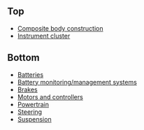 ==Top==
*[[Composite body construction]]
*[[Instrument cluster]]
==Bottom==
*[[Batteries]]
*[[Battery monitoring/management systems]]
*[[Brakes]]
*[[Motors and controllers]] 
*[[Powertrain]]
*[[Steering]]
*[[Suspension]]